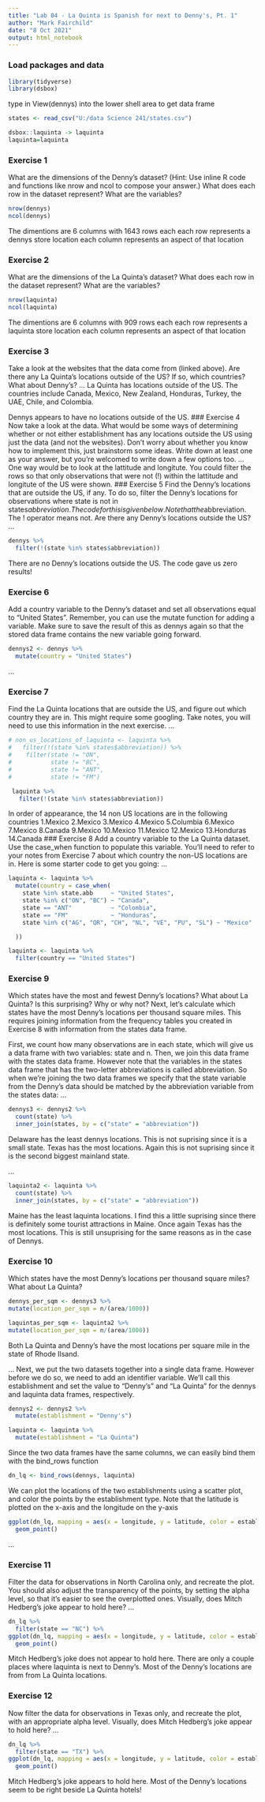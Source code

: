 ---
title: "Lab 04 - La Quinta is Spanish for next to Denny's, Pt. 1"
author: "Mark Fairchild"
date: "8 Oct 2021"
output: html_notebook
---

### Load packages and data

```{r load-packages, message = FALSE}
library(tidyverse) 
library(dsbox) 
```

type in View(dennys) into the lower shell area to get data frame
```{r load-data, message = FALSE}
states <- read_csv("U:/data Science 241/states.csv")
```

```{r load_laquinta}
dsbox::laquinta -> laquinta
laquinta=laquinta
```

### Exercise 1

What are the dimensions of the Denny’s dataset? (Hint: Use inline R code and functions like nrow and ncol to compose your answer.) What does each row in the dataset represent? What are the variables?
```{r dimensions_of_dennys}
nrow(dennys)
ncol(dennys)
```
The dimentions are 6 columns with 1643 rows each
each row represents a dennys store location
each column represents an aspect of that location

### Exercise 2

What are the dimensions of the La Quinta’s dataset? What does each row in the dataset represent? What are the variables?
```{r dimensions_of_laquinta}
nrow(laquinta)
ncol(laquinta)
```
The dimentions are 6 columns with 909 rows each
each row represents a laquinta store location
each column represents an aspect of that location

### Exercise 3
Take a look at the websites that the data come from (linked above). Are there any La Quinta’s locations outside of the US? If so, which countries? What about Denny’s?
...
La Quinta has locations outside of the US. The countries include Canada, Mexico, New Zealand, Honduras, Turkey, the UAE, Chile, and Colombia.

Dennys appears to have no locations outside of the US.
### Exercise 4
Now take a look at the data. What would be some ways of determining whether or not either establishment has any locations outside the US using just the data (and not the websites). Don’t worry about whether you know how to implement this, just brainstorm some ideas. Write down at least one as your answer, but you’re welcomed to write down a few options too.
...
One way would be to look at the lattitude and longitute. You could filter the rows so that only observations that were not (!) within the lattitude and longitute of the US were shown.
### Exercise 5
Find the Denny’s locations that are outside the US, if any. To do so, filter the Denny’s locations for observations where state is not in states$abbreviation. The code for this is given below. Note that the %in% operator matches the states listed in the state variable to those listed in states$abbreviation. The ! operator means not. Are there any Denny’s locations outside the US?
...
```{r dennys_locations_outside_us}
dennys %>%
  filter(!(state %in% states$abbreviation))
```
There are no Denny's locations outside the US. The code gave us zero results!

### Exercise 6
Add a country variable to the Denny’s dataset and set all observations equal to "United States". Remember, you can use the mutate function for adding a variable. Make sure to save the result of this as dennys again so that the stored data frame contains the new variable going forward.

```{r add_column}
dennys2 <- dennys %>%
  mutate(country = "United States")
```

...

### Exercise 7
Find the La Quinta locations that are outside the US, and figure out which country they are in. This might require some googling. Take notes, you will need to use this information in the next exercise.
...
```{r find_state_abbreviations_for_locations_in_Mexico}
# non_us_locations_of_laquinta <- laquinta %>%
#   filter(!(state %in% states$abbreviation)) %>%
#    filter(state != "ON", 
#           state != "BC", 
#           state != "ANT", 
#           state != "FM")
```

```{r}
 laquinta %>%
   filter(!(state %in% states$abbreviation))
```

In order of appearance, the 14 non US locations are in the following countries
1.Mexico 2.Mexico 3.Mexico 4.Mexico 5.Columbia 6.Mexico 7.Mexico 8.Canada 9.Mexico 10.Mexico 11.Mexico 12.Mexico 13.Honduras 14.Canada
### Exercise 8
Add a country variable to the La Quinta dataset. Use the case_when function to populate this variable. You’ll need to refer to your notes from Exercise 7 about which country the non-US locations are in. Here is some starter code to get you going:
...
```{r}
laquinta <- laquinta %>%
  mutate(country = case_when(
    state %in% state.abb     ~ "United States",
    state %in% c("ON", "BC") ~ "Canada",
    state == "ANT"           ~ "Colombia",
    state == "FM"            ~ "Honduras",
    state %in% c("AG", "QR", "CH", "NL", "VE", "PU", "SL") ~ "Mexico"

  ))
```

```{r}
laquinta <- laquinta %>%
  filter(country == "United States")
```

### Exercise 9
Which states have the most and fewest Denny’s locations? What about La Quinta? Is this surprising? Why or why not?
Next, let’s calculate which states have the most Denny’s locations per thousand square miles. This requires joining information from the frequency tables you created in Exercise 8 with information from the states data frame.

First, we count how many observations are in each state, which will give us a data frame with two variables: state and n. Then, we join this data frame with the states data frame. However note that the variables in the states data frame that has the two-letter abbreviations is called abbreviation. So when we’re joining the two data frames we specify that the state variable from the Denny’s data should be matched by the abbreviation variable from the states data:
...
```{r number_of_dennys_locations_by_state}
dennys3 <- dennys2 %>%
  count(state) %>%
  inner_join(states, by = c("state" = "abbreviation"))
```
Delaware has the least dennys locations. This is not suprising since it is a small state. Texas has the most locations. Again this is not suprising since it is the second biggest mainland state.

...

```{r}
laquinta2 <- laquinta %>%
  count(state) %>%
  inner_join(states, by = c("state" = "abbreviation"))
```
Maine has the least laquinta locations. I find this a little suprising since there is definitely some tourist attractions in Maine. Once again Texas has the most locations. This is still unsuprising for the same reasons as in the case of Dennys.

### Exercise 10
Which states have the most Denny’s locations per thousand square miles? What about La Quinta?

```{r dennys_per_thousand_miles}
dennys_per_sqm <- dennys3 %>%
mutate(location_per_sqm = n/(area/1000))
```


```{r laquinta_per_thousand_miles}
laquintas_per_sqm <- laquinta2 %>%
mutate(location_per_sqm = n/(area/1000))
```
Both La Quinta and Denny's have the most locations per square mile in the state of Rhode Ilsand. 

...
Next, we put the two datasets together into a single data frame. However before we do so, we need to add an identifier variable. We’ll call this establishment and set the value to "Denny's" and "La Quinta" for the dennys and laquinta data frames, respectively.

```{r add_establishment_variable_to_dennys}
dennys2 <- dennys2 %>%
  mutate(establishment = "Denny's")
```

```{r add_establishment_variable_to_laquinta}
laquinta <- laquinta %>%
  mutate(establishment = "La Quinta")
```
  
  Since the two data frames have the same columns, we can easily bind them with the bind_rows function
  
```{r bind_dataframes}
dn_lq <- bind_rows(dennys, laquinta)
```

We can plot the locations of the two establishments using a scatter plot, and color the points by the establishment type. Note that the latitude is plotted on the x-axis and the longitude on the y-axis

```{r plot_locations}
ggplot(dn_lq, mapping = aes(x = longitude, y = latitude, color = establishment)) +
  geom_point()
```

...

### Exercise 11
Filter the data for observations in North Carolina only, and recreate the plot. You should also adjust the transparency of the points, by setting the alpha level, so that it’s easier to see the overplotted ones. Visually, does Mitch Hedberg’s joke appear to hold here?
...
```{r ggplot_for_north_carolina}
dn_lq %>%
  filter(state == "NC") %>%
ggplot(dn_lq, mapping = aes(x = longitude, y = latitude, color = establishment, alpha = 0.5)) +
  geom_point()
```

Mitch Hedberg’s joke does not appear to hold here. There are only a couple places where laquinta is next to Denny's. Most of the Denny's locations are from from La Quinta locations.

### Exercise 12
Now filter the data for observations in Texas only, and recreate the plot, with an appropriate alpha level. Visually, does Mitch Hedberg’s joke appear to hold here?
...

```{r ggplot_for_Texas}
dn_lq %>%
  filter(state == "TX") %>%
ggplot(dn_lq, mapping = aes(x = longitude, y = latitude, color = establishment, alpha = 0.3)) +
  geom_point()
```

Mitch Hedberg’s joke appears to hold here. Most of the Denny's locations seem to be right beside La Quinta hotels!



